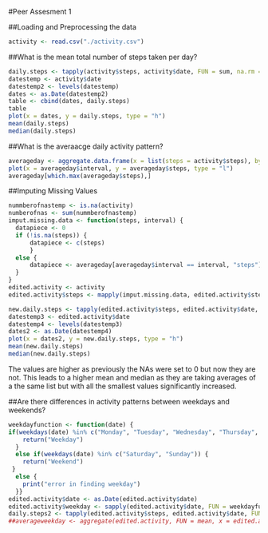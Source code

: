 #Peer Assesment 1

##Loading and Preprocessing the data

```r
activity <- read.csv("./activity.csv")
```

##What is the mean total number of steps taken per day?

```r
daily.steps <- tapply(activity$steps, activity$date, FUN = sum, na.rm = TRUE)
datestemp <- activity$date
datestemp2 <- levels(datestemp)
dates <- as.Date(datestemp2)
table <- cbind(dates, daily.steps)
table
plot(x = dates, y = daily.steps, type = "h")
mean(daily.steps)
median(daily.steps)
```

##What is the averaacge daily activity pattern?

```r
averageday <- aggregate.data.frame(x = list(steps = activity$steps), by = list(interval = activity$interval), FUN = mean, na.rm = TRUE)
plot(x = averageday$interval, y = averageday$steps, type = "l")
averageday[which.max(averageday$steps),]
```

##Imputing Missing Values

```r
nummberofnastemp <- is.na(activity)
numberofnas <- sum(nummberofnastemp)
imput.missing.data <- function(steps, interval) {
  datapiece <- 0
  if (!is.na(steps)) {
      datapiece <- c(steps)
      }
  else {
      datapiece <- averageday[averageday$interval == interval, "steps"]
  }
}
edited.activity <- activity
edited.activity$steps <- mapply(imput.missing.data, edited.activity$steps, edited.activity$interval)

new.daily.steps <- tapply(edited.activity$steps, edited.activity$date, FUN = sum, na.rm = TRUE)
datestemp3 <- edited.activity$date
datestemp4 <- levels(datestemp3)
dates2 <- as.Date(datestemp4)
plot(x = dates2, y = new.daily.steps, type = "h")
mean(new.daily.steps)
median(new.daily.steps)
```
The values are higher as previously the NAs were set to 0 but now they are not. This leads to a higher mean and median as they are taking averages of a the same list but with all the smallest values significantly increased. 

##Are there differences in activity patterns between weekdays and weekends?

```r
weekdayfunction <- function(date) {  
if(weekdays(date) %in% c("Monday", "Tuesday", "Wednesday", "Thursday", "Friday")) {
    return("Weekday")
  }
  else if(weekdays(date) %in% c("Saturday", "Sunday")) {
    return("Weekend")
 }
  else {
    print("error in finding weekday")
  }}
edited.activity$date <- as.Date(edited.activity$date)
edited.activity$weekday <- sapply(edited.activity$date, FUN = weekdayfunction)
daily.steps2 <- tapply(edited.activity$steps, edited.activity$date, FUN = sum, na.rm = TRUE)
##averageweekday <- aggregate(edited.activity, FUN = mean, x = edited.activity$steps, by = list(edited.activity$Weekday) + list(edited.activity$intervals))
```
